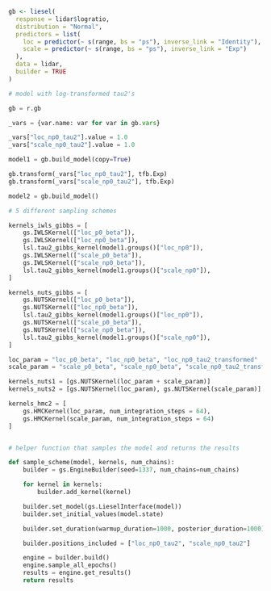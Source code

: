 ```r
gb <- liesel(
  response = lidar$logratio,
  distribution = "Normal",
  predictors = list(
    loc = predictor(~ s(range, bs = "ps"), inverse_link = "Identity"),
    scale = predictor(~ s(range, bs = "ps"), inverse_link = "Exp")
  ),
  data = lidar,
  builder = TRUE
)
```

```python
# model with log-transformed tau2's

gb = r.gb

_vars = {var.name: var for var in gb.vars}

_vars["loc_np0_tau2"].value = 1.0
_vars["scale_np0_tau2"].value = 1.0

model1 = gb.build_model(copy=True)

gb.transform(_vars["loc_np0_tau2"], tfb.Exp)
gb.transform(_vars["scale_np0_tau2"], tfb.Exp)

model2 = gb.build_model()

# 5 different sampling schemes

kernels_iwls_gibbs = [
    gs.IWLSKernel(["loc_p0_beta"]),
    gs.IWLSKernel(["loc_np0_beta"]),
    lsl.tau2_gibbs_kernel(model1.groups()["loc_np0"]),
    gs.IWLSKernel(["scale_p0_beta"]),
    gs.IWLSKernel(["scale_np0_beta"]),
    lsl.tau2_gibbs_kernel(model1.groups()["scale_np0"]),
]

kernels_nuts_gibbs = [
    gs.NUTSKernel(["loc_p0_beta"]),
    gs.NUTSKernel(["loc_np0_beta"]),
    lsl.tau2_gibbs_kernel(model1.groups()["loc_np0"]),
    gs.NUTSKernel(["scale_p0_beta"]),
    gs.NUTSKernel(["scale_np0_beta"]),
    lsl.tau2_gibbs_kernel(model1.groups()["scale_np0"]),
]

loc_param = "loc_p0_beta", "loc_np0_beta", "loc_np0_tau2_transformed"
scale_param = "scale_p0_beta", "scale_np0_beta", "scale_np0_tau2_transformed"

kernels_nuts1 = [gs.NUTSKernel(loc_param + scale_param)]
kernels_nuts2 = [gs.NUTSKernel(loc_param), gs.NUTSKernel(scale_param)]

kernels_hmc2 = [
    gs.HMCKernel(loc_param, num_integration_steps = 64),
    gs.HMCKernel(scale_param, num_integration_steps = 64)
]


# helper function that samples the model and returns the results

def sample_scheme(model, kernels, num_chains):
    builder = gs.EngineBuilder(seed=1337, num_chains=num_chains)

    for kernel in kernels:
        builder.add_kernel(kernel)

    builder.set_model(gs.LieselInterface(model))
    builder.set_initial_values(model.state)

    builder.set_duration(warmup_duration=1000, posterior_duration=1000)

    builder.positions_included = ["loc_np0_tau2", "scale_np0_tau2"]

    engine = builder.build()
    engine.sample_all_epochs()
    results = engine.get_results()
    return results
```
